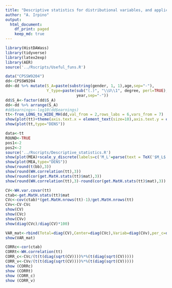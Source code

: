 ```yaml
---
title: "Descriptive statistics for distributional variables, and application on CPS data"
author: "A. Irpino"
output:
  html_document:
    df_print: paged
    keep_md: true
---
```




```r
library(HistDAWass)
library(tidyverse)
library(latex2exp)
library(AER)
source('../Rscripts/Useful_funs.R')
```


```r
data("CPSSW9204")
dd<-CPSSW9204
dd<-dd %>% mutate(S_A=paste(substring(gender, 1, 1),age,sep="-"),
                  Y_type=paste(sub("(.)", "\\U\\1", degree, perl=TRUE),
                               year,sep="-"))
dd$S_A<-factor(dd$S_A)
dd<-dd %>% arrange(S_A)
#dd$earnings<-log10(dd$earnings)
tt<-from_LONG_to_WIDE_MH(dd,val_from = 2,rows_labs = 6,vars_from = 7)
show(plot(tt)+theme(axis.text.x = element_text(size=10),axis.text.y = element_text(size=12),strip.text.x=element_text(size=12)))
show(plot(tt,type="DENS"))
```


```r
data<-tt
ROUND<-TRUE
pos1<-2
pos2<-2
source('../Rscripts/Descriptive_statistics.R')
show(plot(MEA)+scale_y_discrete(labels=c('M_L'=parse(text = TeX('$M_L$')),'M_W'=parse(text = TeX('$M_W$'))))+theme(axis.text.x = element_text(size=10),axis.text.y = element_text(size=12),strip.text.x=element_text(size=12)))
show(plot(MEA,type="DENS"))
show(round(t(bb),3))
show(round(WH.correlation(tt),3))
show(round(cor(get.MatH.stats(tt)$mat),3))
show(round(WH.correlation(tt),3)-round(cor(get.MatH.stats(tt)$mat),3))
```

```r
CV<-WH.var.covar(tt)
ctab<-get.MatH.stats(tt)$mat
CVc<-cov(ctab)*(get.MatH.nrows(tt)-1)/get.MatH.nrows(tt)
CVv<-CV-CVc
show(CV)
show(CVc)
show(CVv)
show(diag(CVc)/diag(CV)*100)

VAR_mat<-rbind(Total=diag(CV),Center=diag(CVc),Variab=diag(CVv),per_c=diag(CVc)/diag(CV)*100,std=sqrt(diag(CV)))
show(VAR_mat)

CORRc<-cor(ctab)
CORRt<-WH.correlation(tt)
CORR_c<-CVc/(t(t(diag(sqrt(CV))))%*%(t(diag(sqrt(CV)))))
CORR_v<-CVv/(t(t(diag(sqrt(CV))))%*%(t(diag(sqrt(CV)))))
show (CORRc)
show (CORRt)
show (CORR_c)
show (CORR_v)
```

